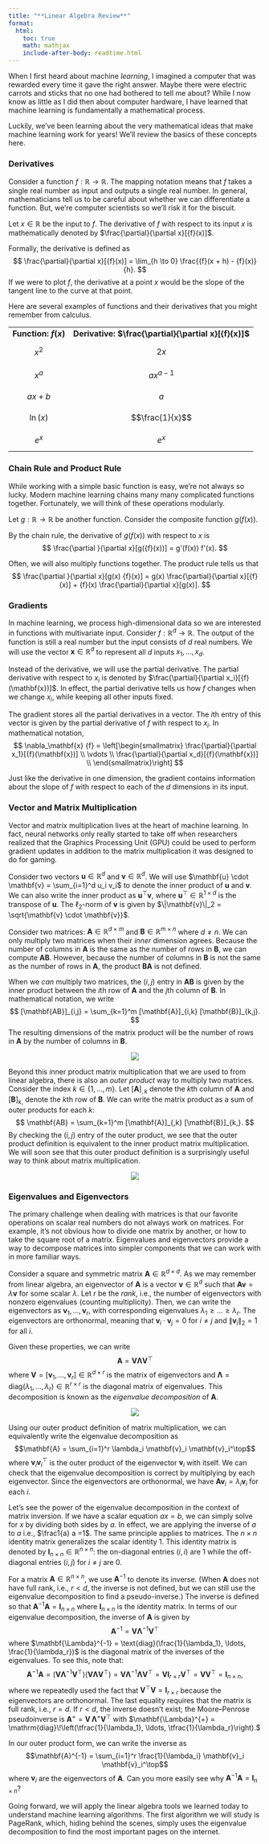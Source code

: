 ```yaml
---
title: "**Linear Algebra Review**"
format:
  html:
    toc: true
    math: mathjax
    include-after-body: readtime.html
---
```


When I first heard about machine *learning*, I imagined a computer that was rewarded every time it gave the right answer. Maybe there were electric carrots and sticks that no one had bothered to tell me about? While I now know as little as I did then about computer hardware, I have learned that machine learning is fundamentally a mathematical process.

Luckily, we've been learning about the very mathematical ideas that make machine learning work for years! We'll review the basics of these concepts here.

### Derivatives

Consider a function ${f}: \mathbb{R} \to \mathbb{R}$.
The mapping notation means that ${f}$ takes a single real number as input and outputs a single real number.
In general, mathematicians tell us to be careful about whether we can differentiate a function.
But, we're computer scientists so we'll risk it for the biscuit.

Let $x \in \mathbb{R}$ be the input to ${f}$.
The derivative of ${f}$ with respect to its input $x$ is mathematically denoted by $\frac{\partial}{\partial x}[{f}(x)]$.

Formally, the derivative is defined as
$$
\frac{\partial}{\partial x}[{f}(x)]
= \lim_{h \to 0} \frac{{f}(x + h) - {f}(x)}{h}.
$$
If we were to plot ${f}$, the derivative at a point $x$ would be the slope of the tangent line to the curve at that point.

Here are several examples of functions and their derivatives that you might remember from calculus.

<table style="width: 100%; border-collapse: collapse; text-align: center;">
  <tr>
    <td><b>Function: ${f}(x)$ </b></td>
    <td><b>Derivative: $\frac{\partial}{\partial x}[{f}(x)]$</b></td>
  </tr>
  <tr>
    <td>$$x^2$$</td>
    <td>$$2x$$</td>
  </tr>
  <tr>
    <td>$$x^a$$</td>
    <td>$$a x^{a-1}$$</td>
  </tr>
  <tr>
    <td>$$ax + b$$</td>
    <td>$$a$$</td>
  </tr>
  <tr>
    <td>$$\ln(x)$$</td>
    <td>$$\frac{1}{x}$$</td>
  </tr>
  <tr>
    <td>$$e^x$$</td>
    <td>$$e^x$$</td>
  </tr>
</table>

### Chain Rule and Product Rule

While working with a simple basic function is easy, we're not always so lucky.
Modern machine learning chains many many complicated functions together.
Fortunately, we will think of these operations modularly.

Let $g: \mathbb{R} \to \mathbb{R}$ be another function.
Consider the composite function $g({f}(x))$.

By the chain rule, the derivative of $g({f}(x))$ with respect to $x$ is
$$
\frac{\partial }{\partial x}[g({f}(x))]
= g'(f(x)) f'(x).
$$

Often, we will also multiply functions together.
The product rule tells us that
$$
\frac{\partial }{\partial x}[g(x) {f}(x)]
= g(x) \frac{\partial}{\partial x}[{f}(x)]
+ {f}(x) \frac{\partial}{\partial x}[g(x)].
$$

### Gradients

In machine learning, we process high-dimensional data so we are interested in functions with multivariate input.
Consider ${f}: \mathbb{R}^d \to \mathbb{R}$.
The output of the function is still a real number but the input consists of $d$ real numbers.
We will use the vector $\mathbf{x} \in \mathbb{R}^d$ to represent all $d$ inputs $x_1, \ldots, x_d$.

Instead of the derivative, we will use the partial derivative.
The partial derivative with respect to $x_i$ is denoted by $\frac{\partial}{\partial x_i}[{f}(\mathbf{x})]$.
In effect, the partial derivative tells us how ${f}$ changes when we change $x_i$, while keeping all other inputs fixed.

The gradient stores all the partial derivatives in a vector.
The $i$th entry of this vector is given by the partial derivative of ${f}$ with respect to $x_i$.
In mathematical notation,
$$
\nabla_\mathbf{x} {f} = \left[\begin{smallmatrix} \frac{\partial}{\partial x_1}[{f}(\mathbf{x})] \\ \vdots \\ \frac{\partial}{\partial x_d}[{f}(\mathbf{x})] \\ \end{smallmatrix}\right]
$$

Just like the derivative in one dimension, the gradient contains information about the slope of ${f}$ with respect to each of the $d$ dimensions in its input.

### Vector and Matrix Multiplication

Vector and matrix multiplication lives at the heart of machine learning.
In fact, neural networks only really started to take off when researchers realized that the Graphics Processing Unit (GPU) could be used to perform gradient updates in addition to the matrix multiplication it was designed to do for gaming.

Consider two vectors $\mathbf{u} \in \mathbb{R}^d$ and $\mathbf{v} \in \mathbb{R}^d$.
We will use $\mathbf{u} \cdot \mathbf{v} = \sum_{i=1}^d u_i v_i$ to denote the inner product of $\mathbf{u}$ and $\mathbf{v}$.
We can also write the inner product as $\mathbf{u}^\top \mathbf{v}$, where $\mathbf{u}^\top \in \mathbb{R}^{1\times d}$ is the transpose of $\mathbf{u}$.
The $\ell_2$-norm of $\mathbf{v}$ is given by $\|\mathbf{v}\|_2 = \sqrt{\mathbf{v} \cdot \mathbf{v}}$.

Consider two matrices: $\mathbf{A} \in \mathbb{R}^{d \times m}$ and $\mathbf{B} \in \mathbb{R}^{m \times n}$ where $d \neq n$.
We can only multiply two matrices when their *inner* dimension agrees.
Because the number of columns in $\mathbf{A}$ is the same as the number of rows in $\mathbf{B}$, we can compute $\mathbf{AB}$.
However, because the number of columns in $\mathbf{B}$ is not the same as the number of rows in $\mathbf{A}$, the product $\mathbf{BA}$ is not defined.

When we *can* multiply two matrices, the $(i,j)$ entry in $\mathbf{AB}$ is given by the inner product between the $i$th row of $\mathbf{A}$ and the $j$th column of $\mathbf{B}$.
In mathematical notation, we write
$$
[\mathbf{AB}]_{i,j} = \sum_{k=1}^m [\mathbf{A}]_{i,k} [\mathbf{B}]_{k,j}.
$$
The resulting dimensions of the matrix product will be the number of rows in $\mathbf{A}$ by the number of columns in $\mathbf{B}$.

<center><img src="images/linalg_matmul0.svg" class="responsive-img"></center>

Beyond this inner product matrix multiplication that we are used to from linear algebra, there is also an *outer product* way to multiply two matrices.
Consider the index $k \in \{1, \ldots, m\}$.
Let $[\mathbf{A}]_{,k}$ denote the $k$th column of $\mathbf{A}$ and $[\mathbf{B}]_{k,}$ denote the $k$th row of $\mathbf{B}$.
We can write the matrix product as a sum of outer products for each $k$:
$$
\mathbf{AB} = \sum_{k=1}^m [\mathbf{A}]_{,k} [\mathbf{B}]_{k,}.
$$
By checking the $(i,j)$ entry of the outer product, we see that the outer product definition is equivalent to the inner product matrix multiplication.
We will soon see that this outer product definition is a surprisingly useful way to think about matrix multiplication.

<center><img src="images/linalg_matmul1.svg" class="responsive-img"></center>


### Eigenvalues and Eigenvectors
The primary challenge when dealing with matrices is that our favorite operations on scalar real numbers do not always work on matrices.
For example, it's not obvious how to divide one matrix by another, or how to take the square root of a matrix.
Eigenvalues and eigenvectors provide a way to decompose matrices into simpler components that we can work with in more familiar ways.

Consider a square and symmetric matrix $\mathbf{A} \in \mathbb{R}^{d \times d}$.
As we may remember from linear algebra, an eigenvector of $\mathbf{A}$ is a vector $\mathbf{v} \in \mathbb{R}^d$ such that $\mathbf{Av} = \lambda \mathbf{v}$ for some scalar $\lambda$.
Let $r$ be the *rank*, i.e., the number of eigenvectors with nonzero eigenvalues (counting multiplicity). 
Then, we can write the eigenvectors as $\mathbf{v}_1, \ldots, \mathbf{v}_r$, with corresponding eigenvalues $\lambda_1 \geq \ldots \geq \lambda_r$.
The eigenvectors are orthonormal, meaning that $\mathbf{v}_i \cdot \mathbf{v}_j = 0$ for $i \neq j$ and $\|\mathbf{v}_i\|_2 = 1$ for all $i$.

Given these properties, we can write
$$\mathbf{A} = \mathbf{V} \mathbf{\Lambda} \mathbf{V}^\top$$
where $\mathbf{V} = [\mathbf{v}_1, \ldots, \mathbf{v}_r] \in \mathbb{R}^{d \times r}$ is the matrix of eigenvectors and $\mathbf{\Lambda} = \text{diag}(\lambda_1, \ldots, \lambda_r) \in \mathbb{R}^{r \times r}$ is the diagonal matrix of eigenvalues.
This decomposition is known as the *eigenvalue decomposition* of $\mathbf{A}$.

<center><img src="images/linalg_eigs.svg" class="responsive-img"></center>

Using our outer product definition of matrix multiplication, we can equivalently write the eigenvalue decomposition as
$$\mathbf{A} = \sum_{i=1}^r \lambda_i \mathbf{v}_i \mathbf{v}_i^\top$$
where $\mathbf{v}_i \mathbf{v}_i^\top$ is the outer product of the eigenvector $\mathbf{v}_i$ with itself.
We can check that the eigenvalue decomposition is correct by multiplying by each eigenvector.
Since the eigenvectors are orthonormal, we have $\mathbf{A} \mathbf{v}_i = \lambda_i \mathbf{v}_i$ for each $i$.

Let's see the power of the eigenvalue decomposition in the context of matrix inversion.
If we have a scalar equation $ax = b$, we can simply solve for $x$ by dividing both sides by $a$.
In effect, we are applying the inverse of $a$ to $a$ i.e., $\frac1{a} a =1$.
The same principle applies to matrices.
The $n \times n$ identity matrix generalizes the scalar identity $1$.
This identity matrix is denoted by $\mathbf{I}_{n \times n} \in \mathbb{R}^{n \times n}$: the on-diagonal entries $(i,i)$ are 1 while the off-diagonal entries $(i,j)$ for $i\neq j$ are 0.

For a matrix $\mathbf{A} \in \mathbb{R}^{n \times n}$, we use $\mathbf{A}^{-1}$ to denote its inverse.
(When $\mathbf{A}$ does not have full rank, i.e., $r < d$, the inverse is not defined, but we can still use the eigenvalue decomposition to find a pseudo-inverse.)
The inverse is defined so that $\mathbf{A}^{-1} \mathbf{A} = \mathbf{I}_{n \times n}$ where $\mathbf{I}_{n \times n}$ is the identity matrix.
In terms of our eigenvalue decomposition, the inverse of $\mathbf{A}$ is given by
$$\mathbf{A}^{-1} = \mathbf{V} \mathbf{\Lambda}^{-1} \mathbf{V}^\top$$
where $\mathbf{\Lambda}^{-1} = \text{diag}(\frac{1}{\lambda_1}, \ldots, \frac{1}{\lambda_r})$ is the diagonal matrix of the inverses of the eigenvalues.
To see this, note that:
$$
\mathbf{A}^{-1} \mathbf{A} = \left(\mathbf{V} \mathbf{\Lambda}^{-1} \mathbf{V}^\top\right) \left(\mathbf{V} \mathbf{\Lambda} \mathbf{V}^\top\right)
= \mathbf{V} \mathbf{\Lambda}^{-1} \mathbf{\Lambda} \mathbf{V}^\top
= \mathbf{V} \mathbf{I}_{r \times r} \mathbf{V}^\top
= \mathbf{V} \mathbf{V}^\top
= \mathbf{I}_{n \times n},
$$
where we repeatedly used the fact that $\mathbf{V}^\top \mathbf{V} = \mathbf{I}_{r \times r}$ because the eigenvectors are orthonormal.
The last equality requires that the matrix is full rank, i.e., $r=d$.
If $r < d$, the inverse doesn’t exist; the Moore–Penrose pseudoinverse is 
$\mathbf{A}^{+} = \mathbf{V}\,\mathbf{\Lambda}^{+}\mathbf{V}^\top$
with 
$\mathbf{\Lambda}^{+} = \mathrm{diag}\!\left(\tfrac{1}{\lambda_1}, \ldots, \tfrac{1}{\lambda_r}\right).$


In our outer product form, we can write the inverse as
$$\mathbf{A}^{-1} = \sum_{i=1}^r \frac{1}{\lambda_i} \mathbf{v}_i \mathbf{v}_i^\top$$
where $\mathbf{v}_i$ are the eigenvectors of $\mathbf{A}$.
Can you more easily see why $\mathbf{A}^{-1} \mathbf{A} = \mathbf{I}_{n \times n}$?

Going forward, we will apply the linear algebra tools we learned today to understand machine learning algorithms.
The first algorithm we will study is PageRank, which, hiding behind the scenes, simply uses the eigenvalue decomposition to find the most important pages on the internet.

